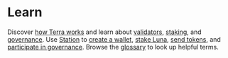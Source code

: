 
# Learn

Discover [how Terra works](./protocol.mdx) and learn about [validators](./protocol.mdx#validators), [staking](./protocol.mdx#staking), and [governance](./protocol.mdx#governance). Use [Station](../learn/station) to [create a wallet](station/download/station-desktop.mdx), [stake Luna](./station/staking.mdx), [send tokens](./station/send.mdx), and [participate in governance](./station/governance.mdx). Browse the [glossary](./glossary.mdx) to look up helpful terms.

<CardSection cards={learnCards} />
